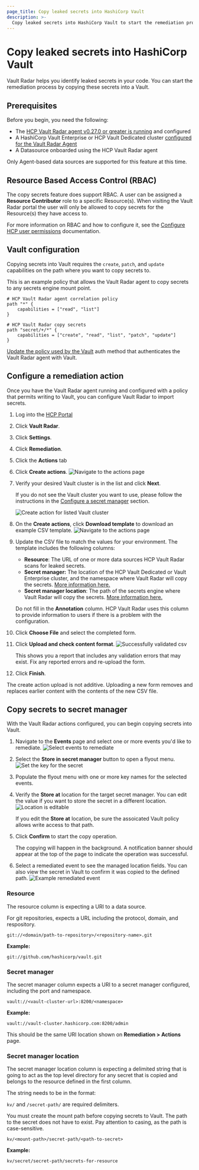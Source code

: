 ```yaml
---
page_title: Copy leaked secrets into HashiCorp Vault
description: >-
  Copy leaked secrets into HashiCorp Vault to start the remediation process.
---
```


# Copy leaked secrets into HashiCorp Vault

Vault Radar helps you identify leaked secrets in your code. You can start the
remediation process by copying these secrets into a Vault.

## Prerequisites

Before you begin, you need the following:

- The [HCP Vault Radar agent v0.27.0 or greater is running](/hcp/docs/vault-radar/agent/deploy) and configured
- A HashiCorp Vault Enterprise or HCP Vault Dedicated cluster [configured for the Vault Radar Agent](/hcp/docs/vault-radar/agent/correlate-vault)
- A Datasource onboarded using the HCP Vault Radar agent

<Note>

Only Agent-based data sources are supported for this feature at this time.

</Note>

## Resource Based Access Control (RBAC)

The copy secrets feature does support RBAC. A user can be assigned a **Resource Contributor** role to a specific Resource(s). When visiting the Vault Radar portal the user will only be allowed to copy secrets for the Resource(s) they have access to.

For more information on RBAC and how to configure it, see the [Configure HCP user permissions](/hcp/docs/vault-radar/get-started/configure-hcp-user-permissions) documentation.

## Vault configuration

Copying secrets into Vault requires the `create`, `patch`, and `update`
capabilities on the path where you want to copy secrets to.

This is an example policy that allows the Vault Radar agent to copy secrets to
any secrets engine mount point.

```hcl
# HCP Vault Radar agent correlation policy
path "*" {
    capabilities = ["read", "list"]
}

# HCP Vault Radar copy secrets
path "secret/+/*" {
    capabilities = ["create", "read", "list", "patch", "update"]
}
```

[Update the policy used by the Vault](https://developer.hashicorp.com/vault/docs/concepts/policies) auth method that authenticates the Vault
Radar agent with Vault.

## Configure a remediation action

Once you have the Vault Radar agent running and configured with a policy that
permits writing to Vault, you can configure Vault Radar to import secrets.

1. Log into the [HCP Portal](http://portal.cloud.hashicorp.com/sign-in)

1. Click **Vault Radar**.

1. Click **Settings**.

1. Click **Remediation**.

1. Click the **Actions** tab 

1. Click **Create actions**.
   ![Navigate to the actions page](/img/docs/vault-radar/remediation/copy-secrets/configure-remediation-actions.png)

1. Verify your desired Vault cluster is in the list and click **Next**.
   
   <Note>

   If you do not see the Vault cluster you want to use, please follow the
   instructions in the [Configure a secret
   manager](/hcp/docs/vault-radar/agent/correlate-vault) section.

   </Note>

   ![Create action for listed Vault cluster](/img/docs/vault-radar/remediation/copy-secrets/create-action-secret-manager-list.png)

1. On the **Create actions**, click **Download template** to download an example
   CSV template.
   ![Navigate to the actions page](/img/docs/vault-radar/remediation/copy-secrets/create-copy-secret-action.png)

1. Update the CSV file to match the values for your environment. The template
   includes the following columns:

   - **Resource**: The URL of one or more data sources HCP Vault Radar scans for
     leaked secrets.
   - **Secret manager:** The location of the HCP Vault Dedicated or Vault
     Enterprise cluster, and the namespace where Vault Radar will copy the secrets. [More information here.](/hcp/docs/vault-radar/remediate-secrets/copy-secrets#secret-manager)
   - **Secret manager location**: The path of the secrets engine where Vault
     Radar will copy the secrets. [More information here.](/hcp/docs/vault-radar/remediate-secrets/copy-secrets#secret-manager-location)

   <Note>
   
   Do not fill in the **Annotation** column. HCP Vault Radar uses this column 
   to provide information to users if there is a problem with the configuration.
   
   </Note>

1. Click **Choose File** and select the completed form.

1. Click **Upload and check content format**. 
   ![Successfully validated csv](/img/docs/vault-radar/remediation/copy-secrets/validate-actions-csv-validated.png)
   
   This shows you a report that includes any validation errors that may exist.
   Fix any reported errors and re-upload the form.

1. Click **Finish**.

<Warning>

The create action upload is not additive. Uploading a new form removes and
replaces earlier content with the contents of the new CSV file.

</Warning>

## Copy secrets to secret manager

With the Vault Radar actions configured, you can begin copying secrets into Vault.

1. Navigate to the **Events** page and select one or more events you'd like to remediate.
   ![Select events to remediate](/img/docs/vault-radar/remediation/copy-secrets/unremediated-event-selected.png)

1. Select the **Store in secret manager** button to open a flyout menu.
   ![Set the key for the secret](/img/docs/vault-radar/remediation/copy-secrets/copy-secret-flyout.png)

1. Populate the flyout menu with one or more key names for the selected events.

1. Verify the **Store at** location for the target secret manager. You can edit
   the value if you want to store the secret in a different location.
   ![Location is
   editable](/img/docs/vault-radar/remediation/copy-secrets/copy-secret-flyout-edit-location.png)
   
   <Note>

   If you edit the **Store at** location, be sure the assoicated Vault policy
   allows write access to that path.

   </Note>

1. Click **Confirm** to start the copy operation.

   The copying will happen in the background. A notification banner should
   appear at the top of the page to indicate the operation was successful.

1. Select a remediated event to see the managed location fields. You can also
   view the secret in Vault to confirm it was copied to the defined path.
  ![Example remediated event](/img/docs/vault-radar/remediation/copy-secrets/remediated-event.png)

### Resource

The resource column is expecting a URI to a data source.

For git repositories, expects a URL including the protocol, domain, and
respository.

<CodeBlockConfig hideClipboard>

```plaintext
git://<domain/path-to-repository>/<repository-name>.git
```

</CodeBlockConfig>

**Example:**

<CodeBlockConfig hideClipboard>

```plaintext
git://github.com/hashicorp/vault.git
```

</CodeBlockConfig>

### Secret manager

The secret manager column expects a URI to a secret manager configured,
including the port and namespace.

<CodeBlockConfig hideClipboard>

```plaintext
vault://<vault-cluster-url>:8200/<namespace>
```

</CodeBlockConfig>

**Example:**

<CodeBlockConfig hideClipboard>

```plaintext
vault://vault-cluster.hashicorp.com:8200/admin
```

</CodeBlockConfig>

<Note>

This should be the same URI location shown on **Remediation > Actions** page.

</Note>

### Secret manager location

The secret manager location column is expecting a delimited string that is going
to act as the top level directory for any secret that is copied and belongs to
the resource defined in the first column.

The string needs to be in the format:

<Note>

`kv/` and `/secret-path/` are required delimiters.

</Note>

<Note>

You must create the mount path before copying secrets to Vault. The path to the secret does not have to exist. Pay attention to casing, as the path is case-sensitive.

</Note>

<CodeBlockConfig hideClipboard>

```plaintext
kv/<mount-path>/secret-path/<path-to-secret>
```

</CodeBlockConfig>

**Example:**

<CodeBlockConfig hideClipboard>

```
kv/secret/secret-path/secrets-for-resource
```

</CodeBlockConfig>
